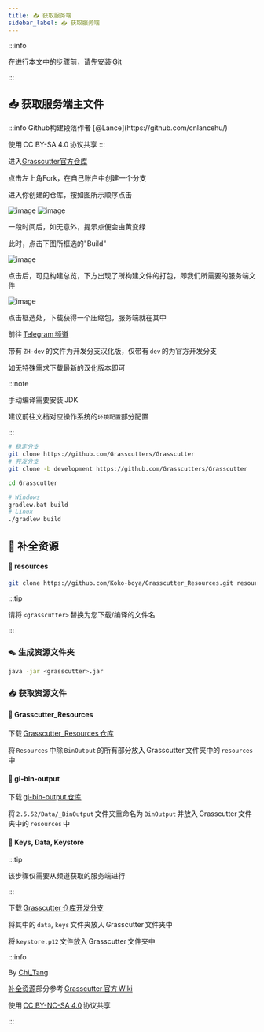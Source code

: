 ```yaml
---
title: 📥 获取服务端
sidebar_label: 📥 获取服务端
---
```


:::info

在进行本文中的步骤前，请先安装 [Git](https://git-scm.com/downloads)

:::

## 📥 获取服务端主文件


<Tabs>
<TabItem value="github" label="使用Github构建(推荐)">
:::info
Github构建段落作者 [@Lance](https://github.com/cnlancehu/) 

使用 CC BY-SA 4.0 协议共享
:::

进入[Grasscutter官方仓库](https://github.com/Grasscutters/Grasscutter)

点击左上角Fork，在自己账户中创建一个分支

进入你创建的仓库，按如图所示顺序点击

![image](https://user-images.githubusercontent.com/106385654/180453600-387a43d7-70d0-4d7b-8065-a6cd410ba81b.png)
![image](https://user-images.githubusercontent.com/106385654/180454602-015f6c11-f9e9-4f8a-8186-d13c6662c2fb.png)

一段时间后，如无意外，提示点便会由黄变绿

此时，点击下图所框选的"Build"

![image](https://user-images.githubusercontent.com/106385654/180461838-cc86c95b-8c70-4023-9045-3194f5eee53a.png)

点击后，可见构建总览，下方出现了所构建文件的打包，即我们所需要的服务端文件

![image](https://user-images.githubusercontent.com/106385654/180462513-80107202-4b8c-4696-b3b5-4d0539ef6b1b.png)

点击框选处，下载获得一个压缩包，服务端就在其中
<TabItem value="telegram" label="✈ 从频道获取 (推荐)">

前往 [Telegram 频道](https://t.me/genkitCN)

带有 `ZH-dev` 的文件为开发分支汉化版，仅带有 `dev` 的为官方开发分支

如无特殊需求下载最新的汉化版本即可

</TabItem>
<TabItem value="build-self" label="⚒ 从源码手动编译">

:::note

手动编译需要安装 JDK

建议前往文档对应操作系统的`环境配置`部分配置

:::

```bash title="获取服务端源码"
# 稳定分支
git clone https://github.com/Grasscutters/Grasscutter
# 开发分支
git clone -b development https://github.com/Grasscutters/Grasscutter
```

```bash title="进入源码目录"
cd Grasscutter
```

```bash title="编译服务端"
# Windows
gradlew.bat build
# Linux
./gradlew build
```

</TabItem>
</Tabs>

## 🧰 补全资源


<Tabs>
<TabItem value="fast" label="快速安装" default>

#### 📮 resources

```bash
git clone https://github.com/Koko-boya/Grasscutter_Resources.git resources
```

</TabItem>
<TabItem value="manual" label="手动安装">

:::tip

请将 `<grasscutter>` 替换为您下载/编译的文件名

:::

### 🪤 生成资源文件夹

```bash
java -jar <grasscutter>.jar
```

### 📥 获取资源文件

#### 📮 Grasscutter_Resources

下载 [Grasscutter_Resources 仓库](https://github.com/Koko-boya/Grasscutter_Resources)

将 `Resources` 中除 `BinOutput` 的所有部分放入 Grasscutter 文件夹中的 `resources` 中

#### 📮 gi-bin-output

下载 [gi-bin-output 仓库](https://github.com/spencerbonilla/gi-bin-output)

将 `2.5.52/Data/_BinOutput` 文件夹重命名为 `BinOutput` 并放入 Grasscutter 文件夹中的 `resources` 中

</TabItem>

</Tabs>

#### 🔑 Keys, Data, Keystore

:::tip

该步骤仅需要从频道获取的服务端进行

:::

下载 [Grasscutter 仓库开发分支](https://github.com/Grasscutters/Grasscutter/tree/development)

将其中的 `data`, `keys` 文件夹放入 Grasscutter 文件夹中

将 `keystore.p12` 文件放入 Grasscutter 文件夹中

:::info

By [Chi_Tang](https://www.chitang.tech)

[补全资源](#补全资源)部分参考 [Grasscutter 官方 Wiki](https://github.com/Grasscutters/Grasscutter/wiki/Running#starting-the-server)

使用 [CC BY-NC-SA 4.0](https://creativecommons.org/licenses/by-nc-sa/4.0/) 协议共享

:::
